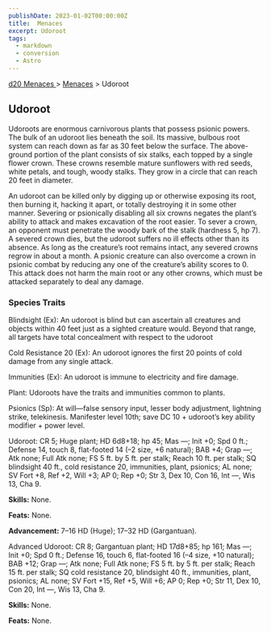 ```yaml
---
publishDate: 2023-01-02T00:00:00Z
title:  Menaces
excerpt: Udoroot
tags:
  - markdown
  - conversion
  - Astro
---
```


[ d20 Menaces ](/#menacesD20) > [ Menaces](menaces-d20-menaces-index) > Udoroot

##  Udoroot

Udoroots are enormous carnivorous plants that possess psionic powers. The bulk
of an udoroot lies beneath the soil. Its massive, bulbous root system can
reach down as far as 30 feet below the surface. The above-ground portion of
the plant consists of six stalks, each topped by a single flower crown. These
crowns resemble mature sunflowers with red seeds, white petals, and tough,
woody stalks. They grow in a circle that can reach 20 feet in diameter.

An udoroot can be killed only by digging up or otherwise exposing its root,
then burning it, hacking it apart, or totally destroying it in some other
manner. Severing or psionically disabling all six crowns negates the plant’s
ability to attack and makes excavation of the root easier. To sever a crown,
an opponent must penetrate the woody bark of the stalk (hardness 5, hp 7). A
severed crown dies, but the udoroot suffers no ill effects other than its
absence. As long as the creature’s root remains intact, any severed crowns
regrow in about a month. A psionic creature can also overcome a crown in
psionic combat by reducing any one of the creature’s ability scores to 0. This
attack does not harm the main root or any other crowns, which must be attacked
separately to deal any damage.

###  Species Traits

Blindsight (Ex): An udoroot is blind but can ascertain all creatures and
objects within 40 feet just as a sighted creature would. Beyond that range,
all targets have total concealment with respect to the udoroot

Cold Resistance 20 (Ex): An udoroot ignores the first 20 points of cold damage
from any single attack.

Immunities (Ex): An udoroot is immune to electricity and fire damage.

Plant: Udoroots have the traits and immunities common to plants.

Psionics (Sp): At will—false sensory input, lesser body adjustment, lightning
strike, telekinesis. Manifester level 10th; save DC 10 + udoroot’s key ability
modifier + power level.

Udoroot: CR 5; Huge plant; HD 6d8+18; hp 45; Mas —; Init +0; Spd 0 ft.;
Defense 14, touch 8, flat-footed 14 (–2 size, +6 natural); BAB +4; Grap —; Atk
none; Full Atk none; FS 5 ft. by 5 ft. per stalk; Reach 10 ft. per stalk; SQ
blindsight 40 ft., cold resistance 20, immunities, plant, psionics; AL none;
SV Fort +8, Ref +2, Will +3; AP 0; Rep +0; Str 3, Dex 10, Con 16, Int —, Wis
13, Cha 9.

**Skills:** None.

**Feats:** None.

**Advancement:** 7–16 HD (Huge); 17–32 HD (Gargantuan).

Advanced Udoroot: CR 8; Gargantuan plant; HD 17d8+85; hp 161; Mas —; Init +0;
Spd 0 ft.; Defense 16, touch 6, flat-footed 16 (–4 size, +10 natural); BAB
+12; Grap —; Atk none; Full Atk none; FS 5 ft. by 5 ft. per stalk; Reach 15
ft. per stalk; SQ cold resistance 20, blindsight 40 ft., immunities, plant,
psionics; AL none; SV Fort +15, Ref +5, Will +6; AP 0; Rep +0; Str 11, Dex 10,
Con 20, Int —, Wis 13, Cha 9.

**Skills:** None.

**Feats:** None.

